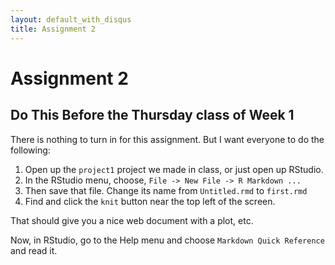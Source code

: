 ```yaml
---
layout: default_with_disqus
title: Assignment 2
---
```


# Assignment 2 {#assignment-2}

## Do This Before the Thursday class of Week 1

There is nothing to turn in for this assignment.  But I want everyone to do the following:

1. Open up the `project1` project we made in class, or just open up RStudio.
2. In the RStudio menu, choose, `File -> New File -> R Markdown ...`
3. Then save that file.  Change its name from `Untitled.rmd` to `first.rmd`
4. Find and click the `knit` button near the top left of the screen.

That should give you a nice web document with a plot, etc.

Now, in RStudio, go to the Help menu and choose `Markdown Quick Reference` and read it.


